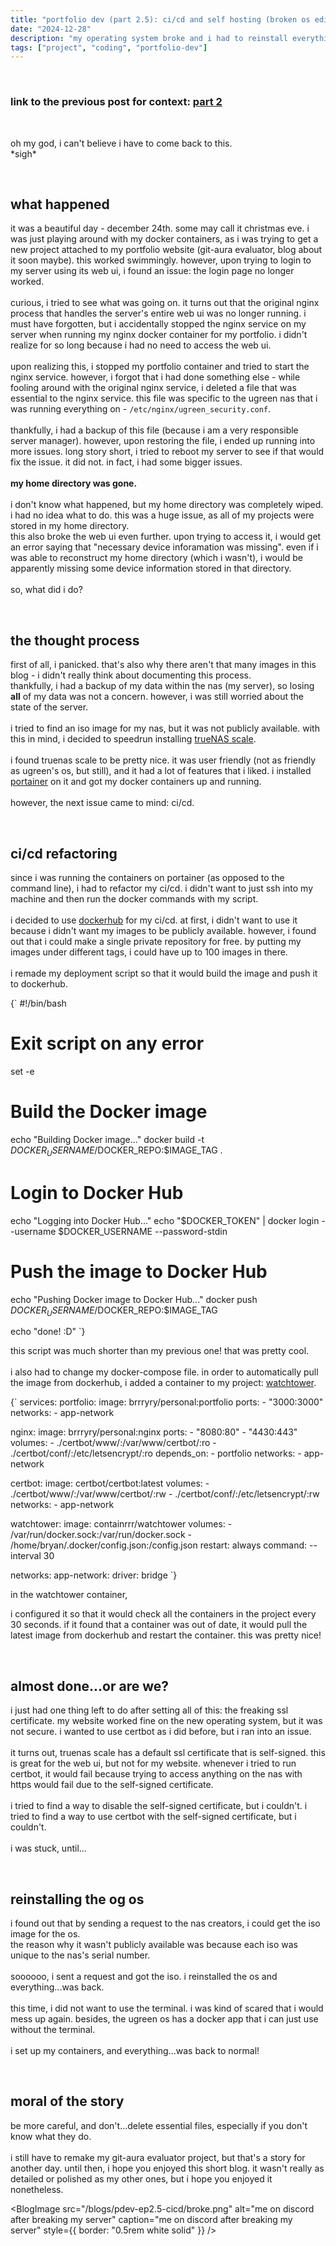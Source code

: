 ```yaml
---
title: "portfolio dev (part 2.5): ci/cd and self hosting (broken os edition)"
date: "2024-12-28"
description: "my operating system broke and i had to reinstall everything xd"
tags: ["project", "coding", "portfolio-dev"]
---
```


<br />

### link to the previous post for context: [part 2](/blog/pdev-ep2-cicd)

<br />

oh my god, i can't believe i have to come back to this. \
\*sigh\* 

<br />

## what happened
it was a beautiful day - december 24th. some may call it christmas eve. 
i was just playing around with my docker containers, as i was trying to get a new project attached
to my portfolio website (git-aura evaluator, blog about it soon maybe). this worked swimmingly.
however, upon trying to login to my server using its web ui, i found an issue: the login page no longer
worked. \
\
curious, i tried to see what was going on. it turns out that the original nginx process that handles 
the server's entire web ui was no longer running. i must have forgotten, but i accidentally stopped
the nginx service on my server when running my nginx docker container for my portfolio. i didn't realize for 
so long because i had no need to access the web ui. \
\
upon realizing this, i stopped my portfolio container and tried to start the nginx service. 
however, i forgot that i had done something else - while fooling around with the original nginx service,
i deleted a file that was essential to the nginx service. this file was specific to the ugreen nas 
that i was running everything on - ``/etc/nginx/ugreen_security.conf``. \
\
thankfully, i had a backup of this file (because i am a very responsible server manager). 
however, upon restoring the file, i ended up running into more issues. long story short,
i tried to reboot my server to see if that would fix the issue. it did not. in fact, i had some bigger issues. \
\
**my home directory was gone.** \
\
i don't know what happened, but my home directory was completely wiped. i had no idea what to do.
this was a huge issue, as all of my projects were stored in my home directory. \
this also broke the web ui even further. upon trying to access it, i would get an error 
saying that "necessary device inforamation was missing". even if i was able to reconstruct my home
directory (which i wasn't), i would be apparently missing some device information stored in that directory. \
\
so, what did i do?

<br />

## the thought process
first of all, i panicked. that's also why there aren't that many images in this blog - i didn't really think about documenting this process. \
thankfully, i had a backup of my data within the nas (my server), so losing
**all** of my data was not a concern. however, i was still worried about the state of the server. \
\
i tried to find an iso image for my nas, but it was not publicly available. with this in mind, i decided
to speedrun installing <a href="https://www.truenas.com/truenas-scale/">trueNAS scale</a>. \
\
i found truenas scale to be pretty nice. it was user friendly (not as friendly as ugreen's os, but still),
and it had a lot of features that i liked. i installed <a href="https://www.portainer.io/" target="_blank">
portainer</a> on it and got my docker containers up and running. \
\
however, the next issue came to mind: ci/cd. 

<br />

## ci/cd refactoring
since i was running the containers on portainer (as opposed to the command line), i had to refactor my ci/cd. 
i didn't want to just ssh into my machine and then run the docker commands with my script. \
\
i decided to use <a href="https://hub.docker.com/" target="_blank">dockerhub</a> for my ci/cd.
at first, i didn't want to use it because i didn't want my images to be publicly available.
however, i found out that i could make a single private repository for free. by putting my images 
under different tags, i could have up to 100 images in there. \
\
i remade my deployment script so that it would build the image and push it to dockerhub. 

<BlogCode language="sh" title="deploy/build-and-deploy.sh" copy="false">
{`
#!/bin/bash

# Exit script on any error
set -e

# Build the Docker image
echo "Building Docker image..."
docker build -t $DOCKER_USERNAME/$DOCKER_REPO:$IMAGE_TAG .

# Login to Docker Hub
echo "Logging into Docker Hub..."
echo "$DOCKER_TOKEN" | docker login --username $DOCKER_USERNAME --password-stdin


# Push the image to Docker Hub
echo "Pushing Docker image to Docker Hub..."
docker push $DOCKER_USERNAME/$DOCKER_REPO:$IMAGE_TAG

echo "done! :D"
`}
</BlogCode>

this script was much shorter than my previous one! that was pretty cool. \
\
i also had to change my docker-compose file. in order to automatically pull the image from dockerhub,
i added a container to my project: <a href="https://containrrr.dev/watchtower/" target="_blank">watchtower</a>. 

<BlogCode language="yaml" title="new docker-compose.yml" copy="false">
{`
services:
  portfolio:
    image: brrryry/personal:portfolio
    ports:
      - "3000:3000"
    networks:
      - app-network

  nginx:
    image: brrryry/personal:nginx
    ports:
      - "8080:80"
      - "4430:443"
    volumes:
      - ./certbot/www/:/var/www/certbot/:ro
      - ./certbot/conf/:/etc/letsencrypt/:ro
    depends_on:
      - portfolio
    networks:
      - app-network

  certbot:
    image: certbot/certbot:latest
    volumes:
      - ./certbot/www/:/var/www/certbot/:rw
      - ./certbot/conf/:/etc/letsencrypt/:rw
    networks:
      - app-network

  watchtower:
    image: containrrr/watchtower
    volumes:
      - /var/run/docker.sock:/var/run/docker.sock
      - /home/bryan/.docker/config.json:/config.json
    restart: always
    command: --interval 30


networks:
  app-network:
    driver: bridge
`}
</BlogCode>

in the watchtower container,

i configured it so that it would check all the containers in the project every 30 seconds.
if it found that a container was out of date, it would pull the latest image from dockerhub and restart the container. 
this was pretty nice! 

<br />

## almost done...or are we?
i just had one thing left to do after setting all of this: the freaking ssl certificate. 
my website worked fine on the new operating system, but it was not secure.
i wanted to use certbot as i did before, but i ran into an issue. \
\
it turns out, truenas scale has a default ssl certificate that is self-signed. 
this is great for the web ui, but not for my website. 
whenever i tried to run certbot, it would fail because trying to access anything on the nas
with https would fail due to the self-signed certificate. \
\
i tried to find a way to disable the self-signed certificate, but i couldn't.
i tried to find a way to use certbot with the self-signed certificate, but i couldn't. \
\
i was stuck, until... 

<br />

## reinstalling the og os
i found out that by sending a request to the nas creators, i could get the iso image for the os. \
the reason why it wasn't publicly available was because each iso was unique to the nas's serial number. \
\
soooooo, i sent a request and got the iso. i reinstalled the os and everything...was back. \
\
this time, i did not want to use the terminal. i was kind of scared that i would mess up again.
besides, the ugreen os has a docker app that i can just use without the terminal. \
\
i set up my containers, and everything...was back to normal! 

<br />

## moral of the story
be more careful, and don't...delete essential files, especially if you don't know what they do. \
\
i still have to remake my git-aura evaluator project, but that's a story for another day. 
until then, i hope you enjoyed this short blog. it wasn't really as detailed or polished as my other ones, but i hope you enjoyed it nonetheless.

<BlogImage 
src="/blogs/pdev-ep2.5-cicd/broke.png"
alt="me on discord after breaking my server"
caption="me on discord after breaking my server"
style={{ border: "0.5rem white solid" }} 
/>